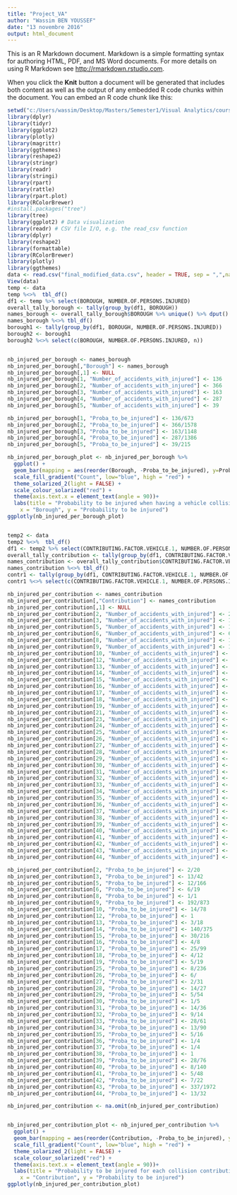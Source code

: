 ```yaml
---
title: "Project_VA"
author: "Wassim BEN YOUSSEF"
date: "13 novembre 2016"
output: html_document
---
```


This is an R Markdown document. Markdown is a simple formatting syntax for authoring HTML, PDF, and MS Word documents. For more details on using R Markdown see <http://rmarkdown.rstudio.com>.

When you click the **Knit** button a document will be generated that includes both content as well as the output of any embedded R code chunks within the document. You can embed an R code chunk like this:

```r
setwd("c:/Users/wassim/Desktop/Masters/Semester1/Visual Analytics/coursework2")
library(dplyr)
library(tidyr)
library(ggplot2)
library(plotly)
library(magrittr)
library(ggthemes)
library(reshape2)
library(stringr)
library(readr)
library(stringi)
library(rpart)
library(rattle)
library(rpart.plot)
library(RColorBrewer)
#install.packages("tree")
library(tree)
library(ggplot2) # Data visualization
library(readr) # CSV file I/O, e.g. the read_csv function
library(dplyr)
library(reshape2)
library(formattable)
library(RColorBrewer)
library(plotly)
library(ggthemes)
data <- read.csv("final_modified_data.csv", header = TRUE, sep = ",",na.strings=c(""," ","Null"))
View(data)
temp <- data
temp %<>%  tbl_df() 
df1 <- temp %>% select(BOROUGH, NUMBER.OF.PERSONS.INJURED)
overall_tally_borough <- tally(group_by(df1, BOROUGH))
names_borough <- overall_tally_borough$BOROUGH %>% unique() %>% dput() 
names_borough %<>% tbl_df()
borough1 <- tally(group_by(df1, BOROUGH, NUMBER.OF.PERSONS.INJURED))
borough2 <- borough1
borough2 %<>% select(c(BOROUGH, NUMBER.OF.PERSONS.INJURED, n))


nb_injured_per_borough <- names_borough 
nb_injured_per_borough[,"Borough"] <- names_borough 
nb_injured_per_borough[,1] <- NULL
nb_injured_per_borough[1, "Number_of_accidents_with_injured"] <- 136
nb_injured_per_borough[2, "Number_of_accidents_with_injured"] <- 366
nb_injured_per_borough[3, "Number_of_accidents_with_injured"] <- 163
nb_injured_per_borough[4, "Number_of_accidents_with_injured"] <- 287
nb_injured_per_borough[5, "Number_of_accidents_with_injured"] <- 39

nb_injured_per_borough[1, "Proba_to_be_injured"] <- 136/673
nb_injured_per_borough[2, "Proba_to_be_injured"] <- 366/1578
nb_injured_per_borough[3, "Proba_to_be_injured"] <- 163/1148
nb_injured_per_borough[4, "Proba_to_be_injured"] <- 287/1386
nb_injured_per_borough[5, "Proba_to_be_injured"] <- 39/215

nb_injured_per_borough_plot <- nb_injured_per_borough %>%
  ggplot() +
  geom_bar(mapping = aes(reorder(Borough, -Proba_to_be_injured), y=Proba_to_be_injured, fill=Proba_to_be_injured, text=paste("Number of Injured: ", n, sep="")), stat='identity') +
  scale_fill_gradient("Count", low="blue", high = "red") +
  theme_solarized_2(light = FALSE) +
  scale_colour_solarized("red") +
  theme(axis.text.x = element_text(angle = 90))+
  labs(title = "Probability to be injured when having a vehicle collision per Borough", 
    x = "Borough", y = "Probability to be injured")
ggplotly(nb_injured_per_borough_plot)


temp2 <- data
temp2 %<>%  tbl_df() 
df1 <- temp2 %>% select(CONTRIBUTING.FACTOR.VEHICLE.1, NUMBER.OF.PERSONS.INJURED)
overall_tally_contribution <- tally(group_by(df1, CONTRIBUTING.FACTOR.VEHICLE.1))
names_contribution <- overall_tally_contribution$CONTRIBUTING.FACTOR.VEHICLE.1 %>% unique() %>% dput() 
names_contribution %<>% tbl_df()
contr1 <- tally(group_by(df1, CONTRIBUTING.FACTOR.VEHICLE.1, NUMBER.OF.PERSONS.INJURED))
contr1 %<>% select(c(CONTRIBUTING.FACTOR.VEHICLE.1, NUMBER.OF.PERSONS.INJURED, n))

nb_injured_per_contribution <- names_contribution
nb_injured_per_contribution[,"Contribution"] <- names_contribution
nb_injured_per_contribution[,1] <- NULL
nb_injured_per_contribution[2, "Number_of_accidents_with_injured"] <- 2 
nb_injured_per_contribution[3, "Number_of_accidents_with_injured"] <- 13
nb_injured_per_contribution[5, "Number_of_accidents_with_injured"] <- 12
nb_injured_per_contribution[6, "Number_of_accidents_with_injured"] <- 6
nb_injured_per_contribution[8, "Number_of_accidents_with_injured"] <- 1
nb_injured_per_contribution[9, "Number_of_accidents_with_injured"] <- 192
nb_injured_per_contribution[10, "Number_of_accidents_with_injured"] <- 14
nb_injured_per_contribution[12, "Number_of_accidents_with_injured"] <- 1
nb_injured_per_contribution[13, "Number_of_accidents_with_injured"] <- 3
nb_injured_per_contribution[14, "Number_of_accidents_with_injured"] <- 140
nb_injured_per_contribution[15, "Number_of_accidents_with_injured"] <- 30
nb_injured_per_contribution[16, "Number_of_accidents_with_injured"] <- 4
nb_injured_per_contribution[17, "Number_of_accidents_with_injured"] <- 25
nb_injured_per_contribution[18, "Number_of_accidents_with_injured"] <- 4
nb_injured_per_contribution[19, "Number_of_accidents_with_injured"] <- 5
nb_injured_per_contribution[21, "Number_of_accidents_with_injured"] <- 8
nb_injured_per_contribution[23, "Number_of_accidents_with_injured"] <- 1
nb_injured_per_contribution[24, "Number_of_accidents_with_injured"] <- 37
nb_injured_per_contribution[25, "Number_of_accidents_with_injured"] <- 8
nb_injured_per_contribution[26, "Number_of_accidents_with_injured"] <- 41
nb_injured_per_contribution[27, "Number_of_accidents_with_injured"] <- 2
nb_injured_per_contribution[28, "Number_of_accidents_with_injured"] <- 14
nb_injured_per_contribution[29, "Number_of_accidents_with_injured"] <- 5
nb_injured_per_contribution[30, "Number_of_accidents_with_injured"] <- 1
nb_injured_per_contribution[31, "Number_of_accidents_with_injured"] <- 14
nb_injured_per_contribution[32, "Number_of_accidents_with_injured"] <- 9
nb_injured_per_contribution[33, "Number_of_accidents_with_injured"] <- 28
nb_injured_per_contribution[34, "Number_of_accidents_with_injured"] <- 13
nb_injured_per_contribution[35, "Number_of_accidents_with_injured"] <- 5
nb_injured_per_contribution[36, "Number_of_accidents_with_injured"] <- 1
nb_injured_per_contribution[37, "Number_of_accidents_with_injured"] <- 1
nb_injured_per_contribution[38, "Number_of_accidents_with_injured"] <- 1
nb_injured_per_contribution[39, "Number_of_accidents_with_injured"] <- 28
nb_injured_per_contribution[40, "Number_of_accidents_with_injured"] <- 8
nb_injured_per_contribution[41, "Number_of_accidents_with_injured"] <- 5
nb_injured_per_contribution[42, "Number_of_accidents_with_injured"] <- 7
nb_injured_per_contribution[43, "Number_of_accidents_with_injured"] <- 337
nb_injured_per_contribution[44, "Number_of_accidents_with_injured"] <- 13

nb_injured_per_contribution[2, "Proba_to_be_injured"] <- 2/20
nb_injured_per_contribution[3, "Proba_to_be_injured"] <- 13/42
nb_injured_per_contribution[5, "Proba_to_be_injured"] <- 12/166
nb_injured_per_contribution[6, "Proba_to_be_injured"] <- 6/19
nb_injured_per_contribution[8, "Proba_to_be_injured"] <- 1/1
nb_injured_per_contribution[9, "Proba_to_be_injured"] <- 192/873
nb_injured_per_contribution[10, "Proba_to_be_injured"] <- 14/78
nb_injured_per_contribution[12, "Proba_to_be_injured"] <- 1
nb_injured_per_contribution[13, "Proba_to_be_injured"] <- 3/18
nb_injured_per_contribution[14, "Proba_to_be_injured"] <- 140/375
nb_injured_per_contribution[15, "Proba_to_be_injured"] <- 30/216
nb_injured_per_contribution[16, "Proba_to_be_injured"] <- 4/8
nb_injured_per_contribution[17, "Proba_to_be_injured"] <- 25/99
nb_injured_per_contribution[18, "Proba_to_be_injured"] <- 4/12
nb_injured_per_contribution[19, "Proba_to_be_injured"] <- 5/19
nb_injured_per_contribution[25, "Proba_to_be_injured"] <- 8/236
nb_injured_per_contribution[26, "Proba_to_be_injured"] <- 6/
nb_injured_per_contribution[27, "Proba_to_be_injured"] <- 2/31
nb_injured_per_contribution[28, "Proba_to_be_injured"] <- 14/27
nb_injured_per_contribution[29, "Proba_to_be_injured"] <- 5/54
nb_injured_per_contribution[30, "Proba_to_be_injured"] <- 1/5
nb_injured_per_contribution[31, "Proba_to_be_injured"] <- 14/36
nb_injured_per_contribution[32, "Proba_to_be_injured"] <- 9/14
nb_injured_per_contribution[33, "Proba_to_be_injured"] <- 28/61
nb_injured_per_contribution[34, "Proba_to_be_injured"] <- 13/90
nb_injured_per_contribution[35, "Proba_to_be_injured"] <- 5/16
nb_injured_per_contribution[36, "Proba_to_be_injured"] <- 1/4
nb_injured_per_contribution[37, "Proba_to_be_injured"] <- 1/4
nb_injured_per_contribution[38, "Proba_to_be_injured"] <- 1
nb_injured_per_contribution[39, "Proba_to_be_injured"] <- 28/76
nb_injured_per_contribution[40, "Proba_to_be_injured"] <- 8/140
nb_injured_per_contribution[41, "Proba_to_be_injured"] <- 5/48
nb_injured_per_contribution[42, "Proba_to_be_injured"] <- 7/22
nb_injured_per_contribution[43, "Proba_to_be_injured"] <- 337/1972
nb_injured_per_contribution[44, "Proba_to_be_injured"] <- 13/32

nb_injured_per_contribution <- na.omit(nb_injured_per_contribution)


nb_injured_per_contribution_plot <- nb_injured_per_contribution %>%
  ggplot() +
  geom_bar(mapping = aes(reorder(Contribution, -Proba_to_be_injured), y=Proba_to_be_injured, fill=Proba_to_be_injured, text=paste("Number of Injured: ", n, sep="")), stat='identity') +
  scale_fill_gradient("Count", low="blue", high = "red") +
  theme_solarized_2(light = FALSE) +
  scale_colour_solarized("red") +
  theme(axis.text.x = element_text(angle = 90))+
  labs(title = "Probability to be injured for each collision contribution", 
    x = "Contribution", y = "Probability to be injured")
ggplotly(nb_injured_per_contribution_plot)
```


